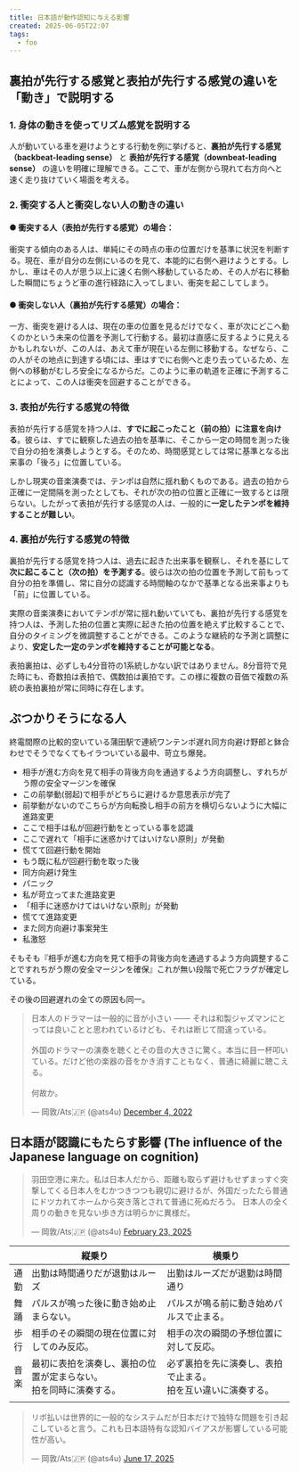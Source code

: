 ```yaml
---
title: 日本語が動作認知に与える影響
created: 2025-06-05T22:07
tags:
  - foo
---
```


## 裏拍が先行する感覚と表拍が先行する感覚の違いを「動き」で説明する

### 1. 身体の動きを使ってリズム感覚を説明する

人が動いている車を避けようとする行動を例に挙げると、**裏拍が先行する感覚（backbeat-leading sense）** と **表拍が先行する感覚（downbeat-leading sense）** の違いを明確に理解できる。ここで、車が左側から現れて右方向へと速く走り抜けていく場面を考える。

### 2. 衝突する人と衝突しない人の動きの違い

#### ● 衝突する人（表拍が先行する感覚）の場合：

衝突する傾向のある人は、単純にその時点の車の位置だけを基準に状況を判断する。現在、車が自分の左側にいるのを見て、本能的に右側へ避けようとする。しかし、車はその人が思う以上に速く右側へ移動しているため、その人が右に移動した瞬間にちょうど車の進行経路に入ってしまい、衝突を起こしてしまう。

#### ● 衝突しない人（裏拍が先行する感覚）の場合：

一方、衝突を避ける人は、現在の車の位置を見るだけでなく、車が次にどこへ動くのかという未来の位置を予測して行動する。最初は直感に反するように見えるかもしれないが、この人は、あえて車が現在いる左側に移動する。なぜなら、この人がその地点に到達する頃には、車はすでに右側へと走り去っているため、左側への移動がむしろ安全になるからだ。このように車の軌道を正確に予測することによって、この人は衝突を回避することができる。

### 3. 表拍が先行する感覚の特徴

表拍が先行する感覚を持つ人は、**すでに起こったこと（前の拍）に注意を向ける**。彼らは、すでに観察した過去の拍を基準に、そこから一定の時間を測った後で自分の拍を演奏しようとする。そのため、時間感覚としては常に基準となる出来事の「後ろ」に位置している。

しかし現実の音楽演奏では、テンポは自然に揺れ動くものである。過去の拍から正確に一定間隔を測ったとしても、それが次の拍の位置と正確に一致するとは限らない。したがって表拍が先行する感覚の人は、一般的に**一定したテンポを維持することが難しい**。

### 4. 裏拍が先行する感覚の特徴

裏拍が先行する感覚を持つ人は、過去に起きた出来事を観察し、それを基にして**次に起こること（次の拍）を予測する**。彼らは次の拍の位置を予測して前もって自分の拍を準備し、常に自分の認識する時間軸のなかで基準となる出来事よりも「前」に位置している。

実際の音楽演奏においてテンポが常に揺れ動いていても、裏拍が先行する感覚を持つ人は、予測した拍の位置と実際に起きた拍の位置を絶えず比較することで、自分のタイミングを微調整することができる。このような継続的な予測と調整により、**安定した一定のテンポを維持することが可能となる**。

表拍裏拍は、必ずしも4分音符の1系統しかない訳ではありません。8分音符で見た時にも、奇数拍は表拍で、偶数拍は裏拍です。この様に複数の音価で複数の系統の表拍裏拍が常に同時に存在します。



## ぶつかりそうになる人
終電間際の比較的空いている蒲田駅で連続ワンテンポ遅れ同方向避け野郎と鉢合わせでそうでなくてもイラついている最中、苛立ち爆発。

  * 相手が進む方向を見て相手の背後方向を通過するよう方向調整し、すれちがう際の安全マージンを確保
  * この前挙動(弱起)で相手がどちらに避けるか意思表示が完了
  * 前挙動がないのでこちらが方向転換し相手の前方を横切らないように大幅に進路変更
  * ここで相手は私が回避行動をとっている事を認識
  * ここで遅れて「相手に迷惑かけてはいけない原則」が発動
  * 慌てて回避行動を開始
  * もう既に私が回避行動を取った後
  * 同方向避け発生
  * パニック
  * 私が苛立ってまた進路変更
  * 「相手に迷惑かけてはいけない原則」が発動
  * 慌てて進路変更
  * また同方向避け事案発生
  * 私激怒

そもそも『相手が進む方向を見て相手の背後方向を通過するよう方向調整することですれちがう際の安全マージンを確保』これが無い段階で死亡フラグが確定している。

その後の回避遅れの全ての原因も同一。

<blockquote class="twitter-tweet"><p lang="ja" dir="ltr">日本人のドラマーは一般的に音が小さい ─── それは和製ジャズマンにとっては良いことと思われているけども、それは断じて間違っている。<br><br>外国のドラマーの演奏を聴くとその音の大きさに驚く。本当に目一杯叩いている。だけど他の楽器の音をかき消すこともなく、普通に綺麗に聴こえる。<br><br>何故か。</p>&mdash; 岡敦/Ats🇯🇵 (@ats4u) <a href="https://twitter.com/ats4u/status/1599312979782406144?ref_src=twsrc%5Etfw">December 4, 2022</a></blockquote>



## 日本語が認識にもたらす影響 (The influence of the Japanese language on cognition)

<blockquote class="twitter-tweet"><p lang="ja" dir="ltr">羽田空港に来た。私は日本人だから、距離も取らず避けもせずまっすぐ突撃してくる日本人をむかつきつつも親切に避けるが、外国だったたら普通にドツカれてホームから突き落とされて普通に死ぬだろう。 日本人の全く周りの動きを見ない歩き方は明らかに異様だ。</p>&mdash; 岡敦/Ats🇯🇵 (@ats4u) <a href="https://twitter.com/ats4u/status/1893656126081634531?ref_src=twsrc%5Etfw">February 23, 2025</a></blockquote>

|      | 縦乗り                                                               | 横乗り                                                           |
| ---- | -------------------------------------------------------------------- | ---------------------------------------------------------------- |
| 通勤 | 出勤は時間通りだが退勤はルーズ                                       | 出勤はルーズだが退勤は時間通り                                   |
| 舞踊 | パルスが鳴った後に動き始め止まらない。                               | パルスが鳴る前に動き始めパルスで止まる。                         |
| 歩行 | 相手のその瞬間の現在位置に対してのみ反応。                           | 相手の次の瞬間の予想位置に対して反応。                           |
| 音楽 | 最初に表拍を演奏し、裏拍の位置が定まらない。<br>拍を同時に演奏する。 | 必ず裏拍を先に演奏し、表拍で止まる。<br>拍を互い違いに演奏する。 |
|      |                                                                      |                                                                  |

<blockquote class="twitter-tweet" data-media-max-width="560"><p lang="ja" dir="ltr">リボ払いは世界的に一般的なシステムだが日本だけで独特な問題を引き起こしていると言う。これも日本語特有な認知バイアスが影響している可能性が高い。</p>&mdash; 岡敦/Ats🇯🇵 (@ats4u) <a href="https://twitter.com/ats4u/status/1934837338930336088?ref_src=twsrc%5Etfw">June 17, 2025</a></blockquote> 